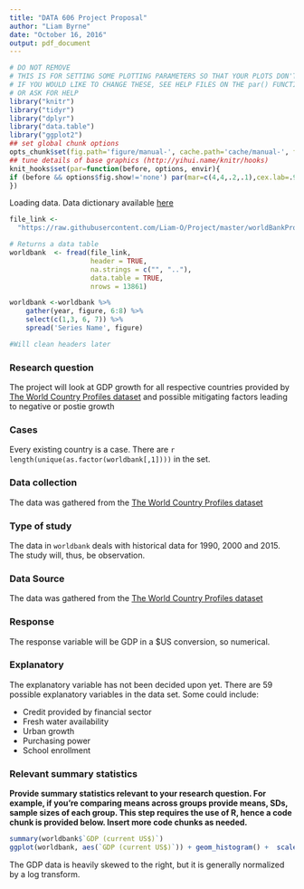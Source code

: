 ```yaml
---
title: "DATA 606 Project Proposal"
author: "Liam Byrne"
date: "October 16, 2016"
output: pdf_document
---
```


```r
# DO NOT REMOVE
# THIS IS FOR SETTING SOME PLOTTING PARAMETERS SO THAT YOUR PLOTS DON'T TAKE UP TOO MUCH SPACE
# IF YOU WOULD LIKE TO CHANGE THESE, SEE HELP FILES ON THE par() FUNCTION
# OR ASK FOR HELP
library("knitr")
library("tidyr")
library("dplyr")
library("data.table")
library("ggplot2")
## set global chunk options
opts_chunk$set(fig.path='figure/manual-', cache.path='cache/manual-', fig.align='center', fig.show='hold', par=TRUE)
## tune details of base graphics (http://yihui.name/knitr/hooks)
knit_hooks$set(par=function(before, options, envir){
if (before && options$fig.show!='none') par(mar=c(4,4,.2,.1),cex.lab=.95,cex.axis=.9,mgp=c(2,.7,0),tcl=-.3)
})
```

Loading data. Data dictionary available [here](https://github.com/Liam-O/Project/blob/master/worldbankDict.csv)

```r
file_link <- 
  "https://raw.githubusercontent.com/Liam-O/Project/master/worldBankProfile.csv"

# Returns a data table
worldbank  <- fread(file_link,
                    header = TRUE,
                    na.strings = c("", ".."),
                    data.table = TRUE,
                    nrows = 13861)

worldbank <-worldbank %>%
    gather(year, figure, 6:8) %>%
    select(c(1,3, 6, 7)) %>%
    spread('Series Name', figure)

#Will clean headers later

```

### Research question
The project will look at GDP growth for all respective countries provided by [The World Country Profiles dataset](http://data.worldbank.org/data-catalog/country-profiles) and possible mitigating factors leading to negative or postie growth


### Cases 
Every existing country is a case. There are `r length(unique(as.factor(worldbank[,1])))` in the set.


### Data collection 

The data was gathered from the [The World Country Profiles dataset](http://data.worldbank.org/data-catalog/country-profiles)


### Type of study 

The data in `worldbank` deals with historical data for 1990, 2000 and 2015. The study will, thus, be observation.


### Data Source 

The data was gathered from the [The World Country Profiles dataset](http://data.worldbank.org/data-catalog/country-profiles)


### Response 

The response variable will be GDP in a $US conversion, so numerical.

### Explanatory 

The explanatory variable has not been decided upon yet. There are 59 possible explanatory variables in the data set. Some could include:

* Credit provided by financial sector
* Fresh water availability
* Urban growth
* Purchasing power
* School enrollment

### Relevant summary statistics 

**Provide summary statistics relevant to your research question. For example, if you're comparing means across groups provide means, SDs, sample sizes of each group. This step requires the use of R, hence a code chunk is provided below. Insert more code chunks as needed.**

```r
summary(worldbank$`GDP (current US$)`)
ggplot(worldbank, aes(`GDP (current US$)`)) + geom_histogram() +  scale_x_log10()
```

The GDP data is heavily skewed to the right, but it is generally normalized by a log transform.